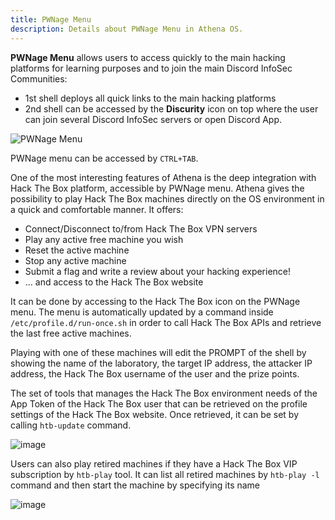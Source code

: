 ```yaml
---
title: PWNage Menu
description: Details about PWNage Menu in Athena OS.
---
```


**PWNage Menu** allows users to access quickly to the main hacking platforms for learning purposes and to join the main Discord InfoSec Communities:
* 1st shell deploys all quick links to the main hacking platforms
* 2nd shell can be accessed by the **Discurity** icon on top where the user can join several Discord InfoSec servers or open Discord App.

![PWNage Menu](@assets/pwnage-menu.png)

PWNage menu can be accessed by `CTRL+TAB`.

One of the most interesting features of Athena is the deep integration with Hack The Box platform, accessible by PWNage menu. Athena gives the possibility to play Hack The Box machines directly on the OS environment in a quick and comfortable manner. It offers:
* Connect/Disconnect to/from Hack The Box VPN servers
* Play any active free machine you wish
* Reset the active machine
* Stop any active machine
* Submit a flag and write a review about your hacking experience!
* ... and access to the Hack The Box website

It can be done by accessing to the Hack The Box icon on the PWNage menu. The menu is automatically updated by a command inside `/etc/profile.d/run-once.sh` in order to call Hack The Box APIs and retrieve the last free active machines.

Playing with one of these machines will edit the PROMPT of the shell by showing the name of the laboratory, the target IP address, the attacker IP address, the Hack The Box username of the user and the prize points.

The set of tools that manages the Hack The Box environment needs of the App Token of the Hack The Box user that can be retrieved on the profile settings of the Hack The Box website. Once retrieved, it can be set by calling `htb-update` command.

![image](@assets/hackthebox.png)

Users can also play retired machines if they have a Hack The Box VIP subscription by `htb-play` tool. It can list all retired machines by `htb-play -l` command and then start the machine by specifying its name

![image](@assets/htb-play.png)